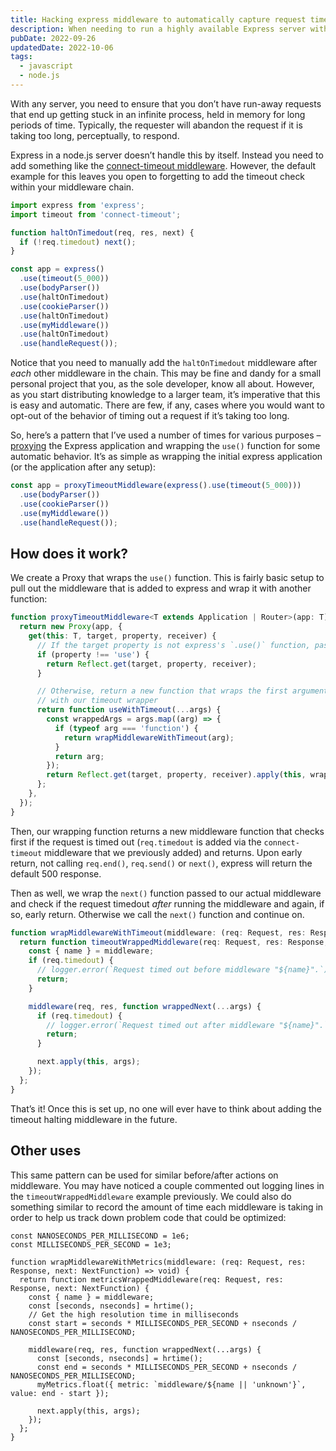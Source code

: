 ```yaml
---
title: Hacking express middleware to automatically capture request timeouts
description: When needing to run a highly available Express server with Node.js and a lot of middleware, it’s important to ensure that you don’t have any runaway processes blocking other requests. In this post, I share an easy wrapper for Express applications to always ensure every middleware is captured in a timeout loop.
pubDate: 2022-09-26
updatedDate: 2022-10-06
tags:
  - javascript
  - node.js
---
```


With any server, you need to ensure that you don’t have run-away requests that end up getting stuck in an infinite process, held in memory for long periods of time. Typically, the requester will abandon the request if it is taking too long, perceptually, to respond.

Express in a node.js server doesn’t handle this by itself. Instead you need to add something like the [connect-timeout middleware](https://expressjs.com/en/resources/middleware/timeout.html). However, the default example for this leaves you open to forgetting to add the timeout check within your middleware chain.

```js
import express from 'express';
import timeout from 'connect-timeout';

function haltOnTimedout(req, res, next) {
  if (!req.timedout) next();
}

const app = express()
  .use(timeout(5_000))
  .use(bodyParser())
  .use(haltOnTimedout)
  .use(cookieParser())
  .use(haltOnTimedout)
  .use(myMiddleware())
  .use(haltOnTimedout)
  .use(handleRequest());
```

Notice that you need to manually add the `haltOnTimedout` middleware after _each_ other middleware in the chain. This may be fine and dandy for a small personal project that you, as the sole developer, know all about. However, as you start distributing knowledge to a larger team, it’s imperative that this is easy and automatic. There are few, if any, cases where you would want to opt-out of the behavior of timing out a request if it’s taking too long.

So, here’s a pattern that I’ve used a number of times for various purposes – [proxying](https://developer.mozilla.org/en-US/docs/Web/JavaScript/Reference/Global_Objects/Proxy) the Express application and wrapping the `use()` function for some automatic behavior. It’s as simple as wrapping the initial express application (or the application after any setup):

```ts
const app = proxyTimeoutMiddleware(express().use(timeout(5_000)))
  .use(bodyParser())
  .use(cookieParser())
  .use(myMiddleware())
  .use(handleRequest());
```

## How does it work?

We create a Proxy that wraps the `use()` function. This is fairly basic setup to pull out the middleware that is added to express and wrap it with another function:

```ts
function proxyTimeoutMiddleware<T extends Application | Router>(app: T) {
  return new Proxy(app, {
    get(this: T, target, property, receiver) {
      // If the target property is not express's `.use()` function, pass through to the default behavior
      if (property !== 'use') {
        return Reflect.get(target, property, receiver);
      }

      // Otherwise, return a new function that wraps the first argument, given that it is a function
      // with our timeout wrapper
      return function useWithTimeout(...args) {
        const wrappedArgs = args.map((arg) => {
          if (typeof arg === 'function') {
            return wrapMiddlewareWithTimeout(arg);
          }
          return arg;
        });
        return Reflect.get(target, property, receiver).apply(this, wrappedArgs);
      };
    },
  });
}
```

Then, our wrapping function returns a new middleware function that checks first if the request is timed out (`req.timedout` is added via the `connect-timeout` middleware that we previously added) and returns. Upon early return, not calling `req.end()`, `req.send()` or `next()`, express will return the default 500 response.

Then as well, we wrap the `next()` function passed to our actual middleware and check if the request timedout _after_ running the middleware and again, if so, early return. Otherwise we call the `next()` function and continue on.

```ts
function wrapMiddlewareWithTimeout(middleware: (req: Request, res: Response, next: NextFunction) => void) {
  return function timeoutWrappedMiddleware(req: Request, res: Response, next: NextFunction) {
    const { name } = middleware;
    if (req.timedout) {
      // logger.error(`Request timed out before middleware "${name}".`);
      return;
    }

    middleware(req, res, function wrappedNext(...args) {
      if (req.timedout) {
        // logger.error(`Request timed out after middleware "${name}".`);
        return;
      }

      next.apply(this, args);
    });
  };
}
```

That’s it! Once this is set up, no one will ever have to think about adding the timeout halting middleware in the future.

## Other uses

This same pattern can be used for similar before/after actions on middleware. You may have noticed a couple commented out logging lines in the `timeoutWrappedMiddleware` example previously. We could also do something similar to record the amount of time each middleware is taking in order to help us track down problem code that could be optimized:

```tsx
const NANOSECONDS_PER_MILLISECOND = 1e6;
const MILLISECONDS_PER_SECOND = 1e3;

function wrapMiddlewareWithMetrics(middleware: (req: Request, res: Response, next: NextFunction) => void) {
  return function metricsWrappedMiddleware(req: Request, res: Response, next: NextFunction) {
    const { name } = middleware;
    const [seconds, nseconds] = hrtime();
    // Get the high resolution time in milliseconds
    const start = seconds * MILLISECONDS_PER_SECOND + nseconds / NANOSECONDS_PER_MILLISECOND;

    middleware(req, res, function wrappedNext(...args) {
      const [seconds, nseconds] = hrtime();
      const end = seconds * MILLISECONDS_PER_SECOND + nseconds / NANOSECONDS_PER_MILLISECOND;
      myMetrics.float({ metric: `middleware/${name || 'unknown'}`, value: end - start });

      next.apply(this, args);
    });
  };
}
```
